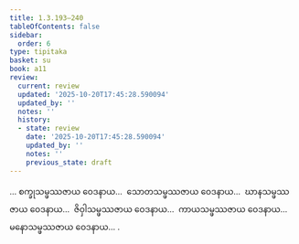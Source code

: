```yaml
---
title: 1.3.193–240
tableOfContents: false
sidebar:
  order: 6
type: tipitaka
basket: su
book: a11
review:
  current: review
  updated: '2025-10-20T17:45:28.590094'
  updated_by: ''
  notes: ''
  history:
  - state: review
    date: '2025-10-20T17:45:28.590094'
    updated_by: ''
    notes: ''
    previous_state: draft
---
```



<DynamicBreadcrumb />


<ReviewStatus review={frontmatter.review} showDetails={true} />

<HypothesisAnnotation frontmatter={frontmatter} />

<Division number="214–261" book="a11" e="ch" v="17">

<Paragraph number="218" book="a11">
… စက္ခုသမ္ဖဿဇာယ ဝေဒနာယ…  သောတသမ္ဖဿဇာယ ဝေဒနာယ…  ဃာနသမ္ဖဿဇာယ ဝေဒနာယ…  ဇိဝှါသမ္ဖဿဇာယ ဝေဒနာယ…  ကာယသမ္ဖဿဇာယ ဝေဒနာယ…  မနောသမ္ဖဿဇာယ ဝေဒနာယ… .
</Paragraph>
</Division>